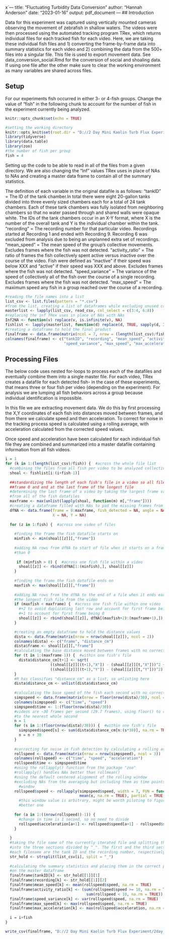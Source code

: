 x`---
title: "Fluctuating Turbidity Data Conversion"
author: "Hannah Anderson"
date: "2023-01-16"
output: pdf_document
---
## Introduction

Data for this experiment was captured using vertically mounted cameras
observing the movement of zebrafish in shallow waters. The videos were then
processed using the automated tracking program TRex, which returns individual
files for each tracked fish for each video. Here, we are taking these individual
fish files and 1) converting the frame-by-frame data into summary statistics
for each video and 2) combining the data from the 500+ files into a singular
file. This file is used to export movement data. See data_conversion_social.Rmd
for the conversion of social and shoaling data. If using one file after the
other make sure to clear the working environment as many variables are shared
across files.


## Setup

For our experiments fish occurred in either 3- or 4-fish groups. Change the
value of "fish" in the following chunk to account for the number of fish in the
experiment currently being analyzed.

```r
knitr::opts_chunk$set(echo = TRUE)

#setting the working directory
knitr::opts_knit$set(root.dir = "D://2 Day Mini Kaolin Turb Flux Experiment/datafiles_processed")
library(tidyverse)
library(data.table)
library(zoo)
#the number of fish per group
fish = 4
```

Setting up the code to be able to read in all of the files from a given
directory. We are also changing the "Inf" values TRex uses in place of NAs to
NAs and creating a master data frame to contain all of the summary statistics.

The definition of each variable in the original datafile is as follows:
"tankID" = The ID of the tank chamber.In total there were eight 20-gallon tanks
           divided into three evenly sized chambers each for a total of 24
           tank chambers. Each of these tank chambers was fully isolated from
           neighboring chambers so that no water passed through and shared walls
           were opaque white. The IDs of the tank chambers occur in an X-Y
           format, where X is the number of the overall tank and Y is the
           individual chamber within the tank.
"recording" = The recording number for that particular video. Recordings
               started at Recording 1 and ended with Recording 9. Recording 6
               was excluded from analysis due to being an unplanned extra set
               of recordings.
"mean_speed" = The mean speed of the group's collective movements. Excludes
               frames where the fish was not detected.
"activity_ratio" = The ratio of frames the fish collectively spent active versus
                   inactive over the course of the video. Fish were defined as
                   "inactive" if their speed was below XXX and "active" if their
                   speed was XXX and above. Excludes frames where the fish was
                   not detected.
"speed_variance" = The variance of the speed of collectively all of the fish
                   over the course of a single recording. Excludes frames
                   where the fish was not detected.
"max_speed" = The maximum speed any fish in a group reached over the course of
              a recording.

```r
#reading the file names into a list
list_csv <- list.files(pattern = "*.csv")
#from the list, creating a list of dataframes while excluding unused columns
masterlist <- lapply(list_csv, read_csv, col_select = c(3:4, 6:8))
#replacing the inf TRex uses in place of NAs with NAs
Inf2NA <- function(v) replace(v, is.infinite(v), NA)
fishlist <- lapply(masterlist, function(d) replace(d, TRUE, sapply(d, Inf2NA)))
#creating a dataframe to hold the final product
finalframe <- data.frame(matrix(ncol = 7, nrow = (length(list_csv)/fish)))
colnames(finalframe) <- c("tankID", "recording", "mean_speed", "activity_ratio",
                          "speed_variance", "max_speed", "max_acceleration")
```

## Processing Files

The below code uses nested for-loops to process each of the datafiles and
eventually combine them into a single master file. For each video, TRex creates
a datafile for each detected fish- in the case of these experiments, that means
three or four fish per video (depending on the experiment). For analysis we are
lumping all fish behaviors across a group because individual identification is
impossible.

In this file we are extracting movement data. We do this by first processing the
X,Y coordinates of each fish into distances moved between frames, and from there
we calculate speed and then acceleration. To correct for noise in the tracking
process speed is calculated using a rolling average, with acceleration
calculated from the corrected speed values.

Once speed and acceleration have been calculated for each individual fish file
they are combined and summarized into a master datafile containing information
from all fish videos.

```r
i = 1
for (k in 1:(length(list_csv)/fish)) {  #across the whole file list
  #combining the files from all fish per video to be analyzed collectively
  shoal <- fishlist[i:(i+fish-1)]
  
  ##standardizing the length of each fish's file in a video so all files start at
  ##frame 0 and end at the last frame of the longest file
  #determining the last frame of a video by taking the largest frame value
  #from all of the fish datafiles
  maxframe <- max(unlist(lapply(shoal, function(m) m[,"frame"])))
  #creating a dataframe filled with NAs to pad the missing frames from each file
  dfNA <- data.frame(frame = 0:maxframe, fish_detected = NA, angle = NA,
                     X = NA, Y = NA)
  
  for (z in 1:fish) {  #across one video of files
    
    #finding the frame the fish datafile starts on
    minfish <- min(shoal[[z]][,"frame"])
    
    #adding NA rows from dfNA to start of file when it starts on a frame later
    #than 0
   
     if (minfish > 0) {  #across one fish file within a video
      shoal[[z]] <- rbind(dfNA[1:(minfish),], shoal[[z]])
    }
    
    #finding the frame the fish datafile ends on
    maxfish <- max(shoal[[z]][,"frame"])
    
    #adding NA rows from the dfNA to the end of a file when it ends earlier than
    #the longest fish file from the video
    if (maxfish < maxframe) {  #across one fish file within one video
      #+2 to avoid duplicating last row and account for first frame being 0,
      #+1 to account for first frame being 0
      shoal[[z]] <- rbind(shoal[[z]], dfNA[(maxfish+2):(maxframe+1),])
    }

    #creating an empty dataframe to hold the distance values
    dista <- data.frame(matrix(nrow = nrow(shoal[[z]]), ncol = 2))
    colnames(dista) <- c("frame", "distance_cm")
    dista$frame <- shoal[[z]][,"frame"]
    #calculating the base distance moved between frames with no corrections
    for (t in 1:(maxframe-1)) {  #within one fish's file
      dista$distance_cm[t+1] <- sqrt(
                    ((shoal[[z]][(t+1),"X"]) - (shoal[[z]][t,"X"]))^2 +
                    ((shoal[[z]][(t+1),"Y"]) - (shoal[[z]][t,"Y"]))^2)
    }
    #R has classifies "distance_cm" as a list, so unlisting here
    dista$distance_cm <- unlist(dista$distance_cm)
    
    #calculating the base speed of the fish each second with no correcting
    simpspeed <- data.frame(matrix(nrow = floor(nrow(dista)/30), ncol = 2))
    colnames(simpspeed) <- c("time", "speed")
    simpspeed$time <- 1:(floor(nrow(dista)/30))
    #videos are ~30 frames per second (29.7 frames), using floor() to round down
    #to the nearest whole second
    n = 1
    for (s in 1:(floor(nrow(dista)/30))) {  #within one fish's file
      simpspeed$speed[s] <- sum(dista$distance_cm[n:(s*30)], na.rm = TRUE)
      n = n + 30
    }
  
    #correcting for noise in fish detection by calculating a rolling average speed
    rollspeed <- data.frame(matrix(nrow = nrow(simpspeed), ncol = 3))
    colnames(rollspeed) <- c("time", "speed", "acceleration")
    rollspeed$time <- simpspeed$time
    #using the rollapply() function from the package "zoo"
    #rollapply() handles NAs better than rollmean()
    #using the default centered alignment of the rolling window
    #excluding NAs from the averaging but including them as time points in the
      #window
    rollspeed$speed <- rollapply(simpspeed$speed, width = 7, FUN = function(x)
                                 mean(x, na.rm = TRUE), partial = TRUE, fill = NA)
      #this window value is arbitrary, might be worth piloting to figure out a
      #better one
    
    for (a in 1:((nrow(rollspeed))-1)) {
      #change in time is 1 second, so no need to divide
      rollspeed$acceleration[a+1] <- rollspeed$speed[a+1] - rollspeed$speed[a]
    }
  
  }
  #taking the file name of the currently iterated file and splitting the name
  #into the three sections divided by "_". The first and the third sections of
  #each filename are the tank ID and the recording number, respectively
  str_hold <- strsplit(list_csv[i], split = "_")
  
  #calculating the summary statistics and placing them in the correct place
  #on the master dataframe
  finalframe$tankID[k] <- str_hold[[1]][1]
  finalframe$recording[k] <- str_hold[[1]][2]
  finalframe$mean_speed[k] <- mean(rollspeed$speed, na.rm = TRUE)
  finalframe$activity_ratio[k] <- (sum(rollspeed$speed >= 10, na.rm = TRUE)/
                                    sum(rollspeed < 10, na.rm = TRUE)) #these are place-holder values
  finalframe$speed_variance[k] <- var(rollspeed$speed, na.rm = TRUE)
  finalframe$max_speed[k] <- max(rollspeed$speed, na.rm = TRUE)
  finalframe$max_acceleration[k] <- max(rollspeed$acceleration, na.rm = TRUE)
  
  i = i+fish
}

write_csv(finalframe, "D://2 Day Mini Kaolin Turb Flux Experiment/2day_clay_movement_data.csv")
```
